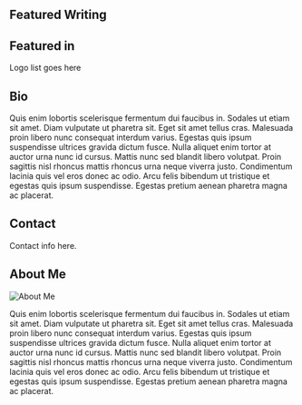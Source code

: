 
<SEO title="Gatsby Starter Catalyst Writer" />

<Welcome
  title="Centering the margins"
  subtitle="Writing that examines society and seeks healing, social justice, balance."
/>

<Bio />

## Featured Writing

<FeaturedList />

## Featured in

Logo list goes here

## Bio

Quis enim lobortis scelerisque fermentum dui faucibus in. Sodales ut etiam sit amet. Diam vulputate ut pharetra sit. Eget sit amet tellus cras. Malesuada proin libero nunc consequat interdum varius. Egestas quis ipsum suspendisse ultrices gravida dictum fusce. Nulla aliquet enim tortor at auctor urna nunc id cursus. Mattis nunc sed blandit libero volutpat. Proin sagittis nisl rhoncus mattis rhoncus urna neque viverra justo. Condimentum lacinia quis vel eros donec ac odio. Arcu felis bibendum ut tristique et egestas quis ipsum suspendisse. Egestas pretium aenean pharetra magna ac placerat.

## Contact

Contact info here.

## About Me

![About Me](../images/mountains.jpg)

Quis enim lobortis scelerisque fermentum dui faucibus in. Sodales ut etiam sit amet. Diam vulputate ut pharetra sit. Eget sit amet tellus cras. Malesuada proin libero nunc consequat interdum varius. Egestas quis ipsum suspendisse ultrices gravida dictum fusce. Nulla aliquet enim tortor at auctor urna nunc id cursus. Mattis nunc sed blandit libero volutpat. Proin sagittis nisl rhoncus mattis rhoncus urna neque viverra justo. Condimentum lacinia quis vel eros donec ac odio. Arcu felis bibendum ut tristique et egestas quis ipsum suspendisse. Egestas pretium aenean pharetra magna ac placerat.
